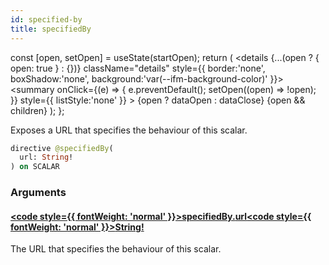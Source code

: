 ```yaml
---
id: specified-by
title: specifiedBy
---
```









  const [open, setOpen] = useState(startOpen);
  return (
    <details {...(open ? { open: true } : {})} className="details" style={{ border:'none', boxShadow:'none', background:'var(--ifm-background-color)' }}>
      <summary
        onClick={(e) => {
          e.preventDefault();
          setOpen((open) => !open);
        }}
        style={{ listStyle:'none' }}
      >
      {open ? dataOpen : dataClose}
      </summary>
      {open && children}
    </details>
  );
};








Exposes a URL that specifies the behaviour of this scalar.


```graphql
directive @specifiedBy(
  url: String!
) on SCALAR
```




### Arguments

#### [<code style={{ fontWeight: 'normal' }}>specifiedBy.<b>url</b></code>](#)<Bullet />[<code style={{ fontWeight: 'normal' }}><b>String!</b></code>](/main-backend-service/graphql/🧠🔍introspection/types/scalars/string.mdx) <Badge class="badge badge--secondary badge--non_null" text="non-null"/> <Badge class="badge badge--secondary " text="scalar"/> 
The URL that specifies the behaviour of this scalar.